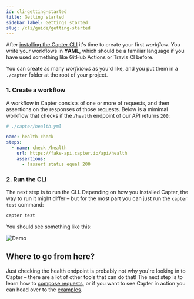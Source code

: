 ```yaml
---
id: cli-getting-started
title: Getting started
sidebar_label: Gettings started
slug: /cli/guide/getting-started
---
```


After [installing the Capter CLI](/cli/installation) it's time to create your first _workflow_. You write your workflows in **YAML**, which should be a familiar language if you have used something like GitHub Actions or Travis CI before.

You can create as many _worfklows_ as you'd like, and you put them in a `./capter` folder at the root of your project.

### 1. Create a workflow

A workflow in Capter consists of one or more of requests, and then assertions on the responses of those requests. Below is a mimimal workflow that checks if the `/health` endpoint of our API returns `200`:

```yml
# ./capter/health.yml

name: health check
steps:
  - name: check /health
    url: https://fake-api.capter.io/api/health
    assertions:
      - !assert status equal 200
```

### 2. Run the CLI

The next step is to run the CLI. Depending on how you installed Capter, the way to run it might differ – but for the most part you can just run the `capter test` command:

```sh
capter test
```

You should see something like this:

![Demo](../../../src/assets/demos/getting-started.gif)

## Where to go from here?

Just checking the health endpoint is probably not why you're looking in to Capter – there are a lot of other tools that can do that! The next step is to learn how to [compose requests](/cli/composing-requests), or if you want to see Capter in action you can head over to the [examples](/docs/cli/examples).
